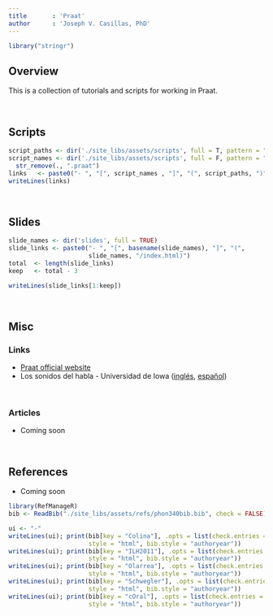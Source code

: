 ```yaml
---
title       : 'Praat'
author      : 'Joseph V. Casillas, PhD'
---
```


```r
library("stringr")
```

## Overview

This is a collection of tutorials and scripts for working in Praat. 

</br> 

## Scripts

```r
script_paths <- dir('./site_libs/assets/scripts', full = T, pattern = ".praat")
script_names <- dir('./site_libs/assets/scripts', full = F, pattern = ".praat") %>% 
  str_remove(., ".praat")
links   <- paste0("- ", "[", script_names , "]", "(", script_paths, ")")
writeLines(links)
```

</br>

## Slides

```r
slide_names <- dir('slides', full = TRUE)
slide_links <- paste0("- ", "[", basename(slide_names), "]", "(", 
                      slide_names, "/index.html)")
total  <- length(slide_links)
keep   <- total - 3

writeLines(slide_links[1:keep])
```

</br>

## Misc

### Links

- [Praat official website](http://www.fon.hum.uva.nl/praat/)
- Los sonidos del habla - Universidad de Iowa ([inglés](http://soundsofspeech.uiowa.edu/english/english.html), [español](http://soundsofspeech.uiowa.edu/spanish/spanish.html))

</br> 

### Articles

- Coming soon


</br> 


## References

- Coming soon

```r
library(RefManageR)
bib <- ReadBib("./site_libs/assets/refs/phon340bib.bib", check = FALSE)
```


```r
ui <- "-"
writeLines(ui); print(bib[key = "Colina"], .opts = list(check.entries = FALSE, 
					  style = "html", bib.style = "authoryear"))
writeLines(ui); print(bib[key = "ILH2011"], .opts = list(check.entries = FALSE, 
					  style = "html", bib.style = "authoryear"))
writeLines(ui); print(bib[key = "Olarrea"], .opts = list(check.entries = FALSE, 
					  style = "html", bib.style = "authoryear"))
writeLines(ui); print(bib[key = "Schwegler"], .opts = list(check.entries = FALSE, 
					  style = "html", bib.style = "authoryear"))
writeLines(ui); print(bib[key = "cOral"], .opts = list(check.entries = FALSE, 
					  style = "html", bib.style = "authoryear"))
```

</br></br>






